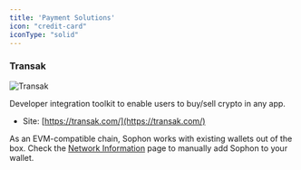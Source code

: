 ```yaml
---
title: 'Payment Solutions'
icon: "credit-card"
iconType: "solid"
---
```


### Transak

![Transak](/images/partners/transak.webp)

Developer integration toolkit to enable users to buy/sell crypto in any app.

- Site: [https://transak.com/](https://transak.com/)

<Note>As an EVM-compatible chain, Sophon works with existing wallets out of the box. Check the [Network Information](https://docs.sophon.xyz/using-sophon) page to manually add Sophon to your wallet.</Note>
